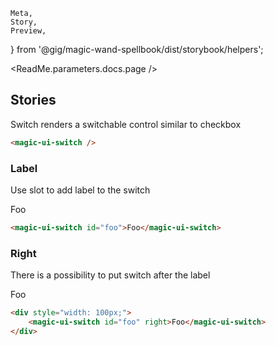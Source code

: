     Meta,
    Story,
    Preview,
} from '@gig/magic-wand-spellbook/dist/storybook/helpers';

<Meta title="UI Kit|Switch" />

<ReadMe.parameters.docs.page />

## Stories

Switch renders a switchable control similar to checkbox

<Preview>
    <Story name="Default">
        <magic-ui-switch />
    </Story>
</Preview>

```html
<magic-ui-switch />
```

### Label

Use slot to add label to the switch

<Preview>
    <Story name="Label">
        <magic-ui-switch id="foo">Foo</magic-ui-switch>
    </Story>
</Preview>

```html
<magic-ui-switch id="foo">Foo</magic-ui-switch>
```

### Right

There is a possibility to put switch after the label

<Preview>
    <Story name="Right">
        <div style={{ width: '100px' }}>
            <magic-ui-switch id="foo" right>
                Foo
            </magic-ui-switch>
        </div>
    </Story>
</Preview>

```html
<div style="width: 100px;">
    <magic-ui-switch id="foo" right>Foo</magic-ui-switch>
</div>
```
